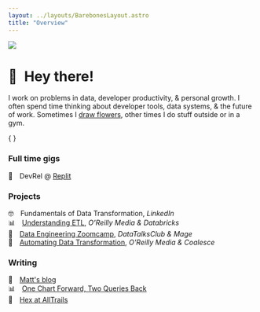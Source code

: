 ```yaml
---
layout: ../layouts/BarebonesLayout.astro
title: "Overview"
---
```



<a href="/">
    <img class="rounded-full w-40 object-center " src="assets/headshot.jpg"  />
</a>

# 👋 Hey there!

I work on problems in data, developer productivity, & personal growth. I often spend time thinking about developer tools, data systems, & the future of work. Sometimes I [draw flowers](/art), other times I do stuff outside or in a gym.

{ <CtaButton text="Follow along 💜" href="https://blog.mattpalmer.io" /> }


### Full time gigs

👾&emsp;DevRel @ [Replit](https://repl.it/@replit-matt)

### Projects

🤓&emsp;Fundamentals of Data Transformation, _LinkedIn_ \
📊&emsp;<a href="/assets/Understanding_ETL_DB.pdf" target="_blank">Understanding ETL</a>, _O'Reilly Media & Databricks_ \
🎻&emsp;[Data Engineering Zoomcamp](https://github.com/DataTalksClub/data-engineering-zoomcamp/tree/main/02-workflow-orchestration), _DataTalksClub & Mage_ \
🤖&emsp;<a href="/assets/OReilly-AutomateDataTransformations.pdf" target="_blank">Automating Data Transformation</a>, _O'Reilly Media & Coalesce_

### Writing

📰&emsp;[Matt's blog](https://blog.mattpalmer.io) \
📊&emsp;[One Chart Forward, Two Queries Back](https://hex.tech/blog/iterating-in-analytics/) \
🥾&emsp;[Hex at AllTrails](https://hex.tech/blog/hex-at-alltrails/)
